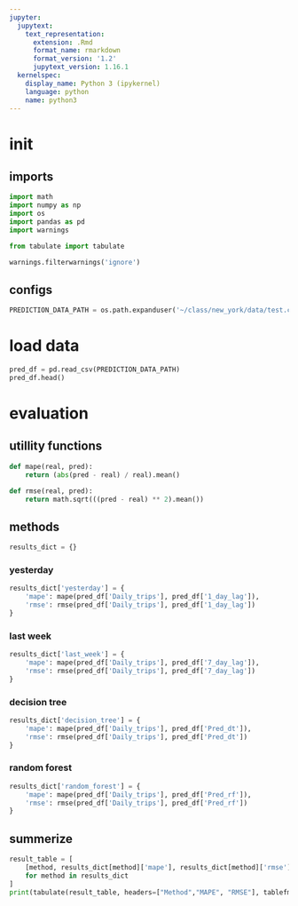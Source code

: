 ```yaml
---
jupyter:
  jupytext:
    text_representation:
      extension: .Rmd
      format_name: rmarkdown
      format_version: '1.2'
      jupytext_version: 1.16.1
  kernelspec:
    display_name: Python 3 (ipykernel)
    language: python
    name: python3
---
```


# init


## imports

```python
import math
import numpy as np
import os
import pandas as pd
import warnings

from tabulate import tabulate

warnings.filterwarnings('ignore')
```

## configs

```python
PREDICTION_DATA_PATH = os.path.expanduser('~/class/new_york/data/test.csv')
```

# load data

```python
pred_df = pd.read_csv(PREDICTION_DATA_PATH)
pred_df.head()
```

# evaluation


## utillity functions

```python
def mape(real, pred):
    return (abs(pred - real) / real).mean()

def rmse(real, pred):
    return math.sqrt(((pred - real) ** 2).mean())
```

## methods

```python
results_dict = {}
```

### yesterday

```python
results_dict['yesterday'] = {
    'mape': mape(pred_df['Daily_trips'], pred_df['1_day_lag']),
    'rmse': rmse(pred_df['Daily_trips'], pred_df['1_day_lag'])
}
```

### last week

```python
results_dict['last_week'] = {
    'mape': mape(pred_df['Daily_trips'], pred_df['7_day_lag']),
    'rmse': rmse(pred_df['Daily_trips'], pred_df['7_day_lag'])
}
```

### decision tree 

```python
results_dict['decision_tree'] = {
    'mape': mape(pred_df['Daily_trips'], pred_df['Pred_dt']),
    'rmse': rmse(pred_df['Daily_trips'], pred_df['Pred_dt'])
}
```

### random forest

```python
results_dict['random_forest'] = {
    'mape': mape(pred_df['Daily_trips'], pred_df['Pred_rf']),
    'rmse': rmse(pred_df['Daily_trips'], pred_df['Pred_rf'])
}
```

## summerize

```python
result_table = [
    [method, results_dict[method]['mape'], results_dict[method]['rmse']]
    for method in results_dict
]
print(tabulate(result_table, headers=["Method","MAPE", "RMSE"], tablefmt="simple_grid"))
```
